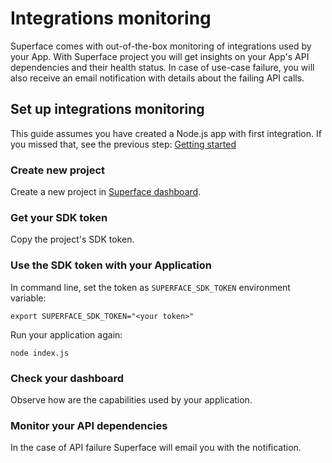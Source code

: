 # Integrations monitoring

Superface comes with out-of-the-box monitoring of integrations used by your App. With Superface project you will get insights on your App's API dependencies and their health status. In case of use-case failure, you will also receive an email notification with details about the failing API calls.

## Set up integrations monitoring

This guide assumes you have created a Node.js app with first integration. If you missed that, see the previous step: [Getting&nbsp;started](./getting-started.mdx)

<div class="count-steps-h3">

### Create new project

Create a new project in [Superface dashboard](/dashboard).

<!-- TODO: screenshot -->

### Get your SDK token

Copy the project's SDK token.

### Use the SDK token with your Application

In command line, set the token as `SUPERFACE_SDK_TOKEN` environment variable:

```shell
export SUPERFACE_SDK_TOKEN="<your token>"
```

Run your application again:

```shell
node index.js
```

### Check your dashboard

Observe how are the capabilities used by your application.

<!-- TODO: screenshot -->

### Monitor your API dependencies

In the case of API failure Superface will email you with the notification.

<!-- TODO: screenshot -->

</div>

<!-- TODO: Publish other topics first

## Next steps

This covers basic usage of the Superface and OneSDK. Start using Superface capabilities with your existing apps or check out the following topics.

### Install other capabilities

Lorem ipsum.

### Configure additional providers

Lorem ipsum.

### Setup failover

Lorem ipsum.

### Add custom capabilities

If you need a capability which is not available in the catalog, see [How to create a capability](guides/how-to-create.md) guide to make a custom capability from scratch.

-->
